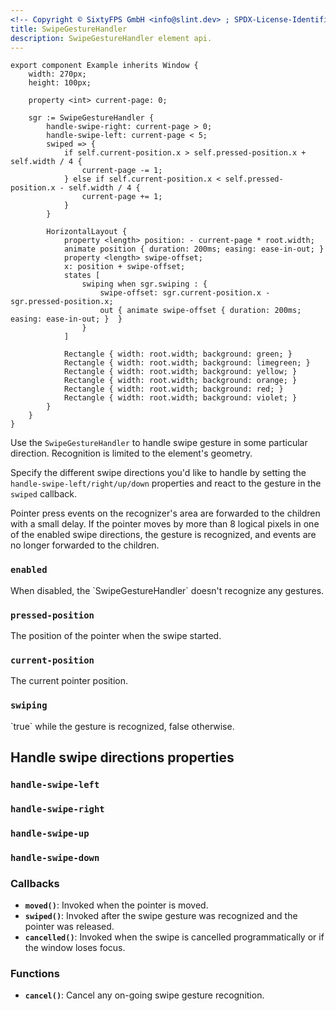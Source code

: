 ```yaml
---
<!-- Copyright © SixtyFPS GmbH <info@slint.dev> ; SPDX-License-Identifier: MIT -->
title: SwipeGestureHandler
description: SwipeGestureHandler element api.
---
```


```slint title="SwipeGestureHandler example" playground
export component Example inherits Window {
    width: 270px;
    height: 100px;

    property <int> current-page: 0;

    sgr := SwipeGestureHandler {
        handle-swipe-right: current-page > 0;
        handle-swipe-left: current-page < 5;
        swiped => {
            if self.current-position.x > self.pressed-position.x + self.width / 4 {
                current-page -= 1;
            } else if self.current-position.x < self.pressed-position.x - self.width / 4 {
                current-page += 1;
            }
        }

        HorizontalLayout {
            property <length> position: - current-page * root.width;
            animate position { duration: 200ms; easing: ease-in-out; }
            property <length> swipe-offset;
            x: position + swipe-offset;
            states [
                swiping when sgr.swiping : {
                    swipe-offset: sgr.current-position.x - sgr.pressed-position.x;
                    out { animate swipe-offset { duration: 200ms; easing: ease-in-out; }  }
                }
            ]

            Rectangle { width: root.width; background: green; }
            Rectangle { width: root.width; background: limegreen; }
            Rectangle { width: root.width; background: yellow; }
            Rectangle { width: root.width; background: orange; }
            Rectangle { width: root.width; background: red; }
            Rectangle { width: root.width; background: violet; }
        }
    }
}
```

Use the `SwipeGestureHandler` to handle swipe gesture in some particular direction. Recognition is limited to the element's geometry.

Specify the different swipe directions you'd like to handle by setting the `handle-swipe-left/right/up/down` properties and react to the gesture in the `swiped` callback.

Pointer press events on the recognizer's area are forwarded to the children with a small delay.
If the pointer moves by more than 8 logical pixels in one of the enabled swipe directions, the gesture is recognized, and events are no longer forwarded to the children.

### `enabled`
<SlintProperty propName="enabled" typeName="bool" defaultValue="true">
When disabled, the `SwipeGestureHandler` doesn't recognize any gestures.
</SlintProperty>

### `pressed-position`
<SlintProperty propName="pressed-position" typeName="Point" propertyVisibility="out">
The position of the pointer when the swipe started.
</SlintProperty>

### `current-position`
<SlintProperty propName="current-position" typeName="Point" propertyVisibility="out">
The current pointer position.
</SlintProperty>

### `swiping`
<SlintProperty propName="swiping" typeName="bool" propertyVisibility="out">
`true` while the gesture is recognized, false otherwise.
</SlintProperty>


## Handle swipe directions properties

### `handle-swipe-left`
<SlintProperty propName="handle-swipe-left" typeName="bool" defaultValue="false"/>

### `handle-swipe-right`
<SlintProperty propName="handle-swipe-right" typeName="bool" defaultValue="false"/>

### `handle-swipe-up`
<SlintProperty propName="handle-swipe-up" typeName="bool" defaultValue="false"/>

### `handle-swipe-down`
<SlintProperty propName="handle-swipe-down" typeName="bool" defaultValue="false"/>



### Callbacks

-   **`moved()`**: Invoked when the pointer is moved.
-   **`swiped()`**: Invoked after the swipe gesture was recognized and the pointer was released.
-   **`cancelled()`**: Invoked when the swipe is cancelled programmatically or if the window loses focus.

### Functions

-   **`cancel()`**: Cancel any on-going swipe gesture recognition.
